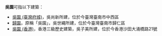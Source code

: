 '''吳園'''可指以下建築：
*[[吳園_(臺灣府城)|吳園 (臺灣府城)]]，吳尚新所建，位於今臺灣臺南市中西區
*[[歸園|歸園]]，原稱「吳園」，吳世繩所建，位於今臺灣臺南市歸仁區
*[[吳園_(香港)|吳園 (香港)]]，香港三級歷史建築，吳子美所建，位於今香港沙田大涌橋路21號
{{disambiguation|cat=二字消歧義}}